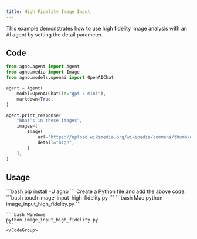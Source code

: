 ```yaml
---
title: High Fidelity Image Input
---
```


This example demonstrates how to use high fidelity image analysis with an AI agent by setting the detail parameter.

## Code

```python cookbook/agents/multimodal/image_input_high_fidelity.py
from agno.agent import Agent
from agno.media import Image
from agno.models.openai import OpenAIChat

agent = Agent(
    model=OpenAIChat(id="gpt-5-mini"),
    markdown=True,
)

agent.print_response(
    "What's in these images",
    images=[
        Image(
            url="https://upload.wikimedia.org/wikipedia/commons/thumb/d/dd/Gfp-wisconsin-madison-the-nature-boardwalk.jpg/2560px-Gfp-wisconsin-madison-the-nature-boardwalk.jpg",
            detail="high",
        )
    ],
)
```

## Usage

<Steps>
  <Snippet file="create-venv-step.mdx" />

  <Step title="Install libraries">
    ```bash
    pip install -U agno
    ```
  </Step>

  <Snippet file="export-openai-api.mdx" />

  <Step title="Create a Python file">
    Create a Python file and add the above code.
    ```bash
    touch image_input_high_fidelity.py
    ```
  </Step>
  
  <Step title="Run Agent">
    <CodeGroup>
    ```bash Mac
    python image_input_high_fidelity.py
    ```
    
    ```bash Windows  
    python image_input_high_fidelity.py
    ```
    </CodeGroup>
  </Step>

  <Snippet file="find-all-cookbooks.mdx" />
</Steps>
